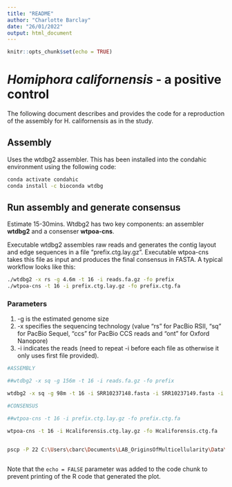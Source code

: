 ```yaml
---
title: "README"
author: "Charlotte Barclay"
date: "26/01/2022"
output: html_document
---
```


```r
knitr::opts_chunk$set(echo = TRUE)
```

# *Homiphora californensis* - a positive control

The following document describes and provides the code for a reproduction of the assembly for H. californensis as in the study.

## Assembly

Uses the wtdbg2 assembler. This has been installed into the condahic environment using the following code: 

```bash
conda activate condahic
conda install -c bioconda wtdbg
```

## Run assembly and generate consensus

Estimate 15-30mins. Wtdbg2 has two key components: an assembler **wtdbg2** and a consenser **wtpoa-cns**. 

Executable wtdbg2 assembles raw reads and generates the contig layout and edge sequences in a file "prefix.ctg.lay.gz". Executable wtpoa-cns takes this file as input and produces the final consensus in FASTA. A typical workflow looks like this:

```bash
./wtdbg2 -x rs -g 4.6m -t 16 -i reads.fa.gz -fo prefix
./wtpoa-cns -t 16 -i prefix.ctg.lay.gz -fo prefix.ctg.fa
```

### Parameters 

1. -g is the estimated genome size
2. -x specifies the sequencing technology (value "rs" for PacBio RSII, "sq" for PacBio Sequel, "ccs" for PacBio CCS reads and "ont" for Oxford Nanopore)
3. -i indicates the reads (need to repeat -i before each file as otherwise it only uses first file provided).



```basH
#ASSEMBLY

##wtdbg2 -x sq -g 156m -t 16 -i reads.fa.gz -fo prefix

wtdbg2 -x sq -g 98m -t 16 -i SRR10237148.fasta -i SRR10237149.fasta -i SRR10237137.fasta -fo Hcaliforensis

#CONSENSUS

##wtpoa-cns -t 16 -i prefix.ctg.lay.gz -fo prefix.ctg.fa

wtpoa-cns -t 16 -i Hcaliforensis.ctg.lay.gz -fo Hcaliforensis.ctg.fa


pscp -P 22 C:\Users\cbarc\Documents\LAB_OriginsOfMulticellularity\Data\HormiphoraCaliforensis\*.fasta.gz cbarcl01@drake.ubc.ca:/home/cbarclay/Documents/Hcaliforensis/pacBio



```

Note that the `echo = FALSE` parameter was added to the code chunk to prevent printing of the R code that generated the plot.
